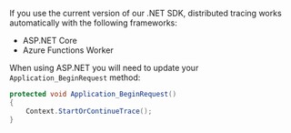 If you use the current version of our .NET SDK, distributed tracing works automatically with the following frameworks:

- ASP.NET Core
- Azure Functions Worker

When using ASP.NET you will need to update your `Application_BeginRequest` method:

```csharp
protected void Application_BeginRequest()
{
    Context.StartOrContinueTrace();
}
```

